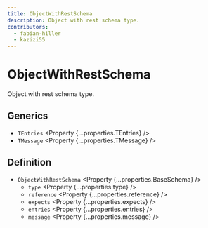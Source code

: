 ```yaml
---
title: ObjectWithRestSchema
description: Object with rest schema type.
contributors:
  - fabian-hiller
  - kazizi55
---
```



# ObjectWithRestSchema

Object with rest schema type.

## Generics

- `TEntries` <Property {...properties.TEntries} />
- `TMessage` <Property {...properties.TMessage} />

## Definition

- `ObjectWithRestSchema` <Property {...properties.BaseSchema} />
  - `type` <Property {...properties.type} />
  - `reference` <Property {...properties.reference} />
  - `expects` <Property {...properties.expects} />
  - `entries` <Property {...properties.entries} />
  - `message` <Property {...properties.message} />
